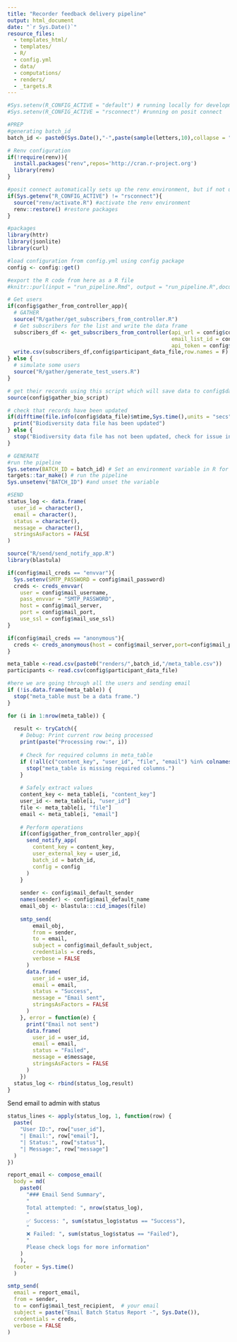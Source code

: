 ```yaml
---
title: "Recorder feedback delivery pipeline"
output: html_document
date: "`r Sys.Date()`"
resource_files:
  - templates_html/
  - templates/
  - R/
  - config.yml
  - data/
  - computations/
  - renders/
  - _targets.R
---
```


```r
#Sys.setenv(R_CONFIG_ACTIVE = "default") # running locally for development
#Sys.setenv(R_CONFIG_ACTIVE = "rsconnect") #running on posit connect

#PREP
#generating batch_id
batch_id <- paste0(Sys.Date(),"-",paste(sample(letters,10),collapse = ""))

# Renv configuration
if(!require(renv)){
  install.packages("renv",repos='http://cran.r-project.org')
  library(renv)
}

#posit connect automatically sets up the renv environment, but if not using rsconnect then you need to manually initiate the renv environment
if(Sys.getenv("R_CONFIG_ACTIVE") != "rsconnect"){ 
  source("renv/activate.R") #activate the renv environment
  renv::restore() #restore packages
}

#packages
library(httr)
library(jsonlite)
library(curl)

#load configuration from config.yml using config package
config <- config::get()

#export the R code from here as a R file
#knitr::purl(input = "run_pipeline.Rmd", output = "run_pipeline.R",documentation = 0)
```


```r
# Get users
if(config$gather_from_controller_app){
  # GATHER
  source("R/gather/get_subscribers_from_controller.R")
  # Get subscribers for the list and write the data frame
  subscribers_df <- get_subscribers_from_controller(api_url = config$controller_app_base_url, 
                                                    email_list_id = config$controller_app_list_id, 
                                                    api_token = config$controller_app_api_key) 
  write.csv(subscribers_df,config$participant_data_file,row.names = F)
} else {
  # simulate some users
  source("R/gather/generate_test_users.R")
}

# get their records using this script which will save data to config$data_file
source(config$gather_bio_script)

# check that records have been updated
if(difftime(file.info(config$data_file)$mtime,Sys.time(),units = "secs") < 30){
  print("Biodiversity data file has been updated")
} else {
  stop("Biodiversity data file has not been updated, check for issue in gather script")
}

```

```r
# GENERATE
#run the pipeline
Sys.setenv(BATCH_ID = batch_id) # Set an environment variable in R for the batch code
targets::tar_make() # run the pipeline
Sys.unsetenv("BATCH_ID") #and unset the variable
```

```r

#SEND
status_log <- data.frame(
  user_id = character(),
  email = character(),
  status = character(),
  message = character(),
  stringsAsFactors = FALSE
)

source("R/send/send_notify_app.R")
library(blastula)

if(config$mail_creds == "envvar"){
  Sys.setenv(SMTP_PASSWORD = config$mail_password)
  creds <- creds_envvar(
    user = config$mail_username,
    pass_envvar = "SMTP_PASSWORD",
    host = config$mail_server,
    port = config$mail_port,
    use_ssl = config$mail_use_ssl)
}

if(config$mail_creds == "anonymous"){
  creds <- creds_anonymous(host = config$mail_server,port=config$mail_port,use_ssl = config$mail_use_ssl)
}

meta_table <-read.csv(paste0("renders/",batch_id,"/meta_table.csv"))
participants <- read.csv(config$participant_data_file)

#here we are going through all the users and sending email
if (!is.data.frame(meta_table)) {
  stop("meta_table must be a data frame.")
}

for (i in 1:nrow(meta_table)) {
  
  result <- tryCatch({
    # Debug: Print current row being processed
    print(paste("Processing row:", i))
    
    # Check for required columns in meta_table
    if (!all(c("content_key", "user_id", "file", "email") %in% colnames(meta_table))) {
      stop("meta_table is missing required columns.")
    }
    
    # Safely extract values
    content_key <- meta_table[i, "content_key"]
    user_id <- meta_table[i, "user_id"]
    file <- meta_table[i, "file"]
    email <- meta_table[i, "email"]
    
    # Perform operations
    if(config$gather_from_controller_app){
      send_notify_app(
        content_key = content_key,
        user_external_key = user_id,
        batch_id = batch_id,
        config = config
      )
    }
    
    sender <- config$mail_default_sender
    names(sender) <- config$mail_default_name
    email_obj <- blastula:::cid_images(file)
    
    smtp_send(
        email_obj,
        from = sender,
        to = email,
        subject = config$mail_default_subject,
        credentials = creds,
        verbose = FALSE
      )
      data.frame(
        user_id = user_id,
        email = email,
        status = "Success",
        message = "Email sent",
        stringsAsFactors = FALSE
      )
    }, error = function(e) {
      print("Email not sent")
      data.frame(
        user_id = user_id,
        email = email,
        status = "Failed",
        message = e$message,
        stringsAsFactors = FALSE
      )
    })
  status_log <- rbind(status_log,result)
}
```

Send email to admin with status

```r
status_lines <- apply(status_log, 1, function(row) {
  paste(
    "User ID:", row["user_id"], 
    "| Email:", row["email"], 
    "| Status:", row["status"], 
    "| Message:", row["message"]
  )
})

report_email <- compose_email(
  body = md(
    paste0(
      "### Email Send Summary",
      "
      Total attempted: ", nrow(status_log),
      "
      ✅ Success: ", sum(status_log$status == "Success"), 
      "
      ❌ Failed: ", sum(status_log$status == "Failed"),
      "
      Please check logs for more information"
    )
    ),
  footer = Sys.time()
  )

smtp_send(
  email = report_email,
  from = sender,
  to = config$mail_test_recipient,  # your email
  subject = paste("Email Batch Status Report -", Sys.Date()),
  credentials = creds,
  verbose = FALSE
)
```